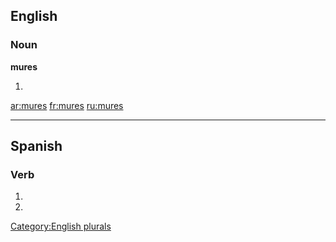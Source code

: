 
==English==

===Noun===
'''mures'''

# {{plural of|[[mure]]}}

[[Category:English plurals]]

[[ar:mures]]
[[fr:mures]]
[[ru:mures]]

----

==Spanish==

===Verb===
{{es-verb-form|murar}}

# {{es-verb form of|ending=ar|mood=imperative|sense=negative|pers=2|formal=no|number=singular|[[murar]]}}
# {{es-verb form of|ending=ar|mood=subjunctive|tense=present|pers=2|formal=no|number=singular|[[murar]]}}
{{rfc-auto}}